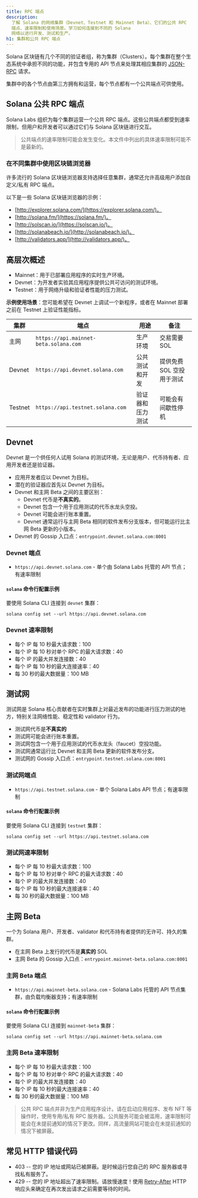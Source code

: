 ```yaml
---
title: RPC 端点
description:
  了解 Solana 的网络集群（Devnet、Testnet 和 Mainnet Beta）、它们的公共 RPC
  端点、速率限制和使用场景。学习如何连接到不同的 Solana
  网络以进行开发、测试和生产。
h1: 集群和公共 RPC 端点
---
```


Solana 区块链有几个不同的验证者组，称为集群（Clusters）。每个集群在整个生态系统中承担不同的功能，并包含专用的 API 节点来处理其相应集群的
[JSON-RPC](/docs/rpc/) 请求。

集群中的各个节点由第三方拥有和运营，每个节点都有一个公共端点可供使用。

## Solana 公共 RPC 端点

Solana
Labs 组织为每个集群运营一个公共 RPC 端点。这些公共端点都受到速率限制，但用户和开发者可以通过它们与 Solana 区块链进行交互。

> 公共端点的速率限制可能会发生变化。本文件中列出的具体速率限制可能不是最新的。

### 在不同集群中使用区块链浏览器

许多流行的 Solana 区块链浏览器支持选择任意集群，通常还允许高级用户添加自定义/私有 RPC 端点。

以下是一些 Solana 区块链浏览器的示例：

- [http://explorer.solana.com/](https://explorer.solana.com/)。
- [http://solana.fm/](https://solana.fm/)。
- [http://solscan.io/](https://solscan.io/)。
- [http://solanabeach.io/](http://solanabeach.io/)。
- [http://validators.app/](http://validators.app/)。

## 高层次概述

- Mainnet：用于已部署应用程序的实时生产环境。
- Devnet：为开发者实验其应用程序提供公共可访问的测试环境。
- Testnet：用于网络升级和验证者性能的压力测试。

**示例使用场景**：您可能希望在 Devnet 上调试一个新程序，或者在 Mainnet 部署之前在 Testnet 上验证性能指标。

| **集群** | **端点**                              | **用途**         | **备注**                  |
| -------- | ------------------------------------- | ---------------- | ------------------------- |
| 主网     | `https://api.mainnet-beta.solana.com` | 生产环境         | 交易需要 SOL              |
| Devnet   | `https://api.devnet.solana.com`       | 公共测试和开发   | 提供免费 SOL 空投用于测试 |
| Testnet  | `https://api.testnet.solana.com`      | 验证器和压力测试 | 可能会有间歇性停机        |

## Devnet

Devnet 是一个供任何人试用 Solana 的测试环境，无论是用户、代币持有者、应用开发者还是验证器。

- 应用开发者应以 Devnet 为目标。
- 潜在的验证器应首先以 Devnet 为目标。
- Devnet 和主网 Beta 之间的主要区别：
  - Devnet 代币是**不真实的**。
  - Devnet 包含一个用于应用测试的代币水龙头空投。
  - Devnet 可能会进行账本重置。
  - Devnet 通常运行与主网 Beta 相同的软件发布分支版本，但可能运行比主网 Beta 更新的小版本。
- Devnet 的 Gossip 入口点：`entrypoint.devnet.solana.com:8001`

### Devnet 端点

- `https://api.devnet.solana.com` - 单个由 Solana
  Labs 托管的 API 节点；有速率限制

#### `solana` 命令行配置示例

要使用 Solana CLI 连接到 `devnet` 集群：

```shell
solana config set --url https://api.devnet.solana.com
```

### Devnet 速率限制

- 每个 IP 每 10 秒最大请求数：100
- 每个 IP 每 10 秒对单个 RPC 的最大请求数：40
- 每个 IP 的最大并发连接数：40
- 每个 IP 每 10 秒的最大连接速率：40
- 每 30 秒的最大数据量：100 MB

## 测试网

测试网是 Solana 核心贡献者在实时集群上对最近发布的功能进行压力测试的地方，特别关注网络性能、稳定性和 validator 行为。

- 测试网代币是**不真实的**
- 测试网可能会进行账本重置。
- 测试网包含一个用于应用测试的代币水龙头（faucet）空投功能。
- 测试网通常运行比 Devnet 和主网 Beta 更新的软件发布分支。
- 测试网的 Gossip 入口点：`entrypoint.testnet.solana.com:8001`

### 测试网端点

- `https://api.testnet.solana.com` - 单个 Solana Labs API 节点；有速率限制

#### `solana` 命令行配置示例

要使用 Solana CLI 连接到 `testnet` 集群：

```shell
solana config set --url https://api.testnet.solana.com
```

### 测试网速率限制

- 每个 IP 每 10 秒最大请求数：100
- 每个 IP 每 10 秒对单个 RPC 的最大请求数：40
- 每个 IP 的最大并发连接数：40
- 每个 IP 每 10 秒的最大连接速率：40
- 每 30 秒的最大数据量：100 MB

## 主网 Beta

一个为 Solana 用户、开发者、validator 和代币持有者提供的无许可、持久的集群。

- 在主网 Beta 上发行的代币是**真实的** SOL
- 主网 Beta 的 Gossip 入口点：`entrypoint.mainnet-beta.solana.com:8001`

### 主网 Beta 端点

- `https://api.mainnet-beta.solana.com` - Solana
  Labs 托管的 API 节点集群，由负载均衡器支持；有速率限制

#### `solana` 命令行配置示例

要使用 Solana CLI 连接到 `mainnet-beta` 集群：

```shell
solana config set --url https://api.mainnet-beta.solana.com
```

### 主网 Beta 速率限制

- 每个 IP 每 10 秒最大请求数：100
- 每个 IP 每 10 秒对单个 RPC 的最大请求数：40
- 每个 IP 的最大并发连接数：40
- 每个 IP 每 10 秒的最大连接速率：40
- 每 30 秒的最大数据量：100 MB

> 公共 RPC 端点并非为生产应用程序设计。请在启动应用程序、发布 NFT 等操作时，使用专用/私有 RPC 服务器。公共服务可能会被滥用，速率限制可能会在未提前通知的情况下更改。同样，高流量网站可能会在未提前通知的情况下被屏蔽。

## 常见 HTTP 错误代码

- 403
  -- 您的 IP 地址或网站已被屏蔽。是时候运行您自己的 RPC 服务器或寻找私有服务了。
- 429 -- 您的 IP 地址超出了速率限制。请放慢速度！使用
  [Retry-After](https://developer.mozilla.org/en-US/docs/Web/HTTP/Headers/Retry-After)
  HTTP 响应头来确定在再次发出请求之前需要等待的时间。
